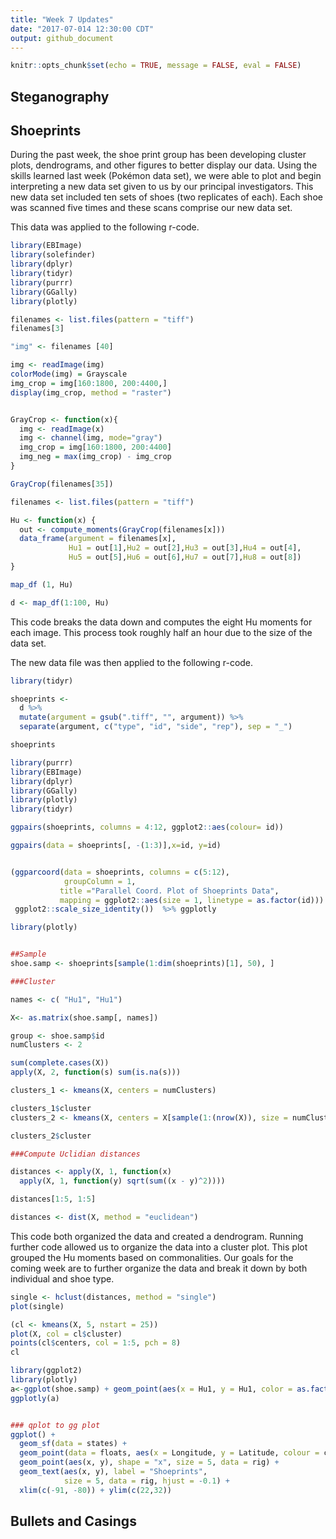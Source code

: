 ```yaml
---
title: "Week 7 Updates"
date: "2017-07-014 12:30:00 CDT"
output: github_document
---
```


```r
knitr::opts_chunk$set(echo = TRUE, message = FALSE, eval = FALSE)
```

## Steganography

## Shoeprints

During the past week, the shoe print group has been developing cluster plots, dendrograms, and other figures to better display our data. Using the skills learned last week (Pokémon data set), we were able to plot and begin interpreting a new data set given to us by our principal investigators. This new data set included ten sets of shoes (two replicates of each). Each shoe was scanned five times and these scans comprise our new data set. 
  
This data was applied to the following r-code. 
```r
library(EBImage)
library(solefinder)
library(dplyr)
library(tidyr)
library(purrr)
library(GGally)
library(plotly)

filenames <- list.files(pattern = "tiff")
filenames[3]

"img" <- filenames [40]

img <- readImage(img)
colorMode(img) = Grayscale
img_crop = img[160:1800, 200:4400,]
display(img_crop, method = "raster")


GrayCrop <- function(x){
  img <- readImage(x)
  img <- channel(img, mode="gray")
  img_crop = img[160:1800, 200:4400]
  img_neg = max(img_crop) - img_crop
}

GrayCrop(filenames[35])

filenames <- list.files(pattern = "tiff")

Hu <- function(x) {
  out <- compute_moments(GrayCrop(filenames[x]))
  data_frame(argument = filenames[x], 
             Hu1 = out[1],Hu2 = out[2],Hu3 = out[3],Hu4 = out[4],
             Hu5 = out[5],Hu6 = out[6],Hu7 = out[7],Hu8 = out[8])
}

map_df (1, Hu)

d <- map_df(1:100, Hu)
```

This code breaks the data down and computes the eight Hu moments for each image. This process took roughly half an hour due to the size of the data set. 

The new data file was then applied to the following r-code. 

```r
library(tidyr)

shoeprints <- 
  d %>%
  mutate(argument = gsub(".tiff", "", argument)) %>%
  separate(argument, c("type", "id", "side", "rep"), sep = "_")

shoeprints

library(purrr)
library(EBImage)
library(dplyr)
library(GGally)
library(plotly)
library(tidyr)

ggpairs(shoeprints, columns = 4:12, ggplot2::aes(colour= id))

ggpairs(data = shoeprints[, -(1:3)],x=id, y=id)


(ggparcoord(data = shoeprints, columns = c(5:12), 
            groupColumn = 1, 
           title ="Parallel Coord. Plot of Shoeprints Data", 
           mapping = ggplot2::aes(size = 1, linetype = as.factor(id))) +
 ggplot2::scale_size_identity())  %>% ggplotly

library(plotly)


##Sample
shoe.samp <- shoeprints[sample(1:dim(shoeprints)[1], 50), ]

###Cluster

names <- c( "Hu1", "Hu1")

X<- as.matrix(shoe.samp[, names])

group <- shoe.samp$id
numClusters <- 2

sum(complete.cases(X))
apply(X, 2, function(s) sum(is.na(s)))

clusters_1 <- kmeans(X, centers = numClusters)

clusters_1$cluster
clusters_2 <- kmeans(X, centers = X[sample(1:(nrow(X)), size = numClusters),])

clusters_2$cluster

###Compute Uclidian distances

distances <- apply(X, 1, function(x)
  apply(X, 1, function(y) sqrt(sum((x - y)^2))))

distances[1:5, 1:5]

distances <- dist(X, method = "euclidean")
```

This code both organized the data and created a dendrogram. Running further code allowed us to organize the data into a cluster plot. This plot grouped the Hu moments based on commonalities. Our goals for the coming week are to further organize the data and break it down by both individual and shoe type. 

```r
single <- hclust(distances, method = "single")
plot(single)

(cl <- kmeans(X, 5, nstart = 25))
plot(X, col = cl$cluster) 
points(cl$centers, col = 1:5, pch = 8)
cl

library(ggplot2)
library(plotly)
a<-ggplot(shoe.samp) + geom_point(aes(x = Hu1, y = Hu1, color = as.factor(id)))
ggplotly(a)


### qplot to gg plot
ggplot() +
  geom_sf(data = states) + 
  geom_point(data = floats, aes(x = Longitude, y = Latitude, colour = callSign)) +   
  geom_point(aes(x, y), shape = "x", size = 5, data = rig) + 
  geom_text(aes(x, y), label = "Shoeprints", 
            size = 5, data = rig, hjust = -0.1) + 
  xlim(c(-91, -80)) + ylim(c(22,32))
```

## Bullets and Casings
